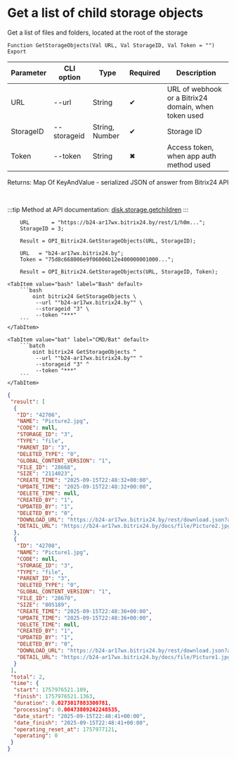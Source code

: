 ﻿---
sidebar_position: 5
description: Get a list of child storage objects and other functions to work with Bitrix24 in the Open Integration Package, a free open-source integration library for 1C:Enterprise 8, OneScript and CLI
keywords: [1C, 1С, 1С:Enterprise, 1С:Enterprise 8.3, API, Integration, Services, Exchange, OneScript, CLI, Bitrix24]
---


# Get a list of child storage objects
 Get a list of files and folders, located at the root of the storage



`Function GetStorageObjects(Val URL, Val StorageID, Val Token = "") Export`

  | Parameter | CLI option | Type | Required | Description |
  |-|-|-|-|-|
  | URL | --url | String | &#x2714; | URL of webhook or a Bitrix24 domain, when token used |
  | StorageID | --storageid | String, Number | &#x2714; | Storage ID |
  | Token | --token | String | &#x2716; | Access token, when app auth method used |

  
  Returns:  Map Of KeyAndValue - serialized JSON of answer from Bitrix24 API

<br/>

:::tip
Method at API documentation: [disk.storage.getchildren](https://dev.1c-bitrix.ru/rest_help/disk/storage/disk_storage_getchildren.php)
:::
<br/>



```bsl title="1C:Enterprise/OneScript code example"
    URL       = "https://b24-ar17wx.bitrix24.by/rest/1/h0m...";
    StorageID = 3;

    Result = OPI_Bitrix24.GetStorageObjects(URL, StorageID);

    URL   = "b24-ar17wx.bitrix24.by";
    Token = "75d8c668006e9f06006b12e400000001000...";

    Result = OPI_Bitrix24.GetStorageObjects(URL, StorageID, Token);
```
 

 <Tabs>
  
    <TabItem value="bash" label="Bash" default>
        ```bash
            oint bitrix24 GetStorageObjects \
             --url ""b24-ar17wx.bitrix24.by"" \
             --storageid "3" \
             --token "***"
        ```
    </TabItem>
  
    <TabItem value="bat" label="CMD/Bat" default>
        ```batch
            oint bitrix24 GetStorageObjects ^
             --url ""b24-ar17wx.bitrix24.by"" ^
             --storageid "3" ^
             --token "***"
        ```
    </TabItem>
</Tabs>


```json title="Result"
{
 "result": [
  {
   "ID": "42706",
   "NAME": "Picture2.jpg",
   "CODE": null,
   "STORAGE_ID": "3",
   "TYPE": "file",
   "PARENT_ID": "3",
   "DELETED_TYPE": "0",
   "GLOBAL_CONTENT_VERSION": "1",
   "FILE_ID": "28668",
   "SIZE": "2114023",
   "CREATE_TIME": "2025-09-15T22:48:32+00:00",
   "UPDATE_TIME": "2025-09-15T22:48:32+00:00",
   "DELETE_TIME": null,
   "CREATED_BY": "1",
   "UPDATED_BY": "1",
   "DELETED_BY": "0",
   "DOWNLOAD_URL": "https://b24-ar17wx.bitrix24.by/rest/download.json?auth=aea4c868006e9f06006b12e4000000010000077d946cde0b1f7694d075dcb049a52034&token=disk%7CaWQ9NDI3MDYmXz1kSm95ZWczdWpWMUV1S0RUYjNiQThJeTkzd3JxNlBIWA%3D%3D%7CImRvd25sb2FkfGRpc2t8YVdROU5ESTNNRFltWHoxa1NtOTVaV2N6ZFdwV01VVjFTMFJVWWpOaVFUaEplVGt6ZDNKeE5sQklXQT09fGFlYTRjODY4MDA2ZTlmMDYwMDZiMTJlNDAwMDAwMDAxMDAwMDA3N2Q5NDZjZGUwYjFmNzY5NGQwNzVkY2IwNDlhNTIwMzQi.iZdDeSPik6yYxWcniTlYv3ShIVCzB6LJk3E6y0utvTk%3D",
   "DETAIL_URL": "https://b24-ar17wx.bitrix24.by/docs/file/Picture2.jpg"
  },
  {
   "ID": "42708",
   "NAME": "Picture1.jpg",
   "CODE": null,
   "STORAGE_ID": "3",
   "TYPE": "file",
   "PARENT_ID": "3",
   "DELETED_TYPE": "0",
   "GLOBAL_CONTENT_VERSION": "1",
   "FILE_ID": "28670",
   "SIZE": "805189",
   "CREATE_TIME": "2025-09-15T22:48:36+00:00",
   "UPDATE_TIME": "2025-09-15T22:48:36+00:00",
   "DELETE_TIME": null,
   "CREATED_BY": "1",
   "UPDATED_BY": "1",
   "DELETED_BY": "0",
   "DOWNLOAD_URL": "https://b24-ar17wx.bitrix24.by/rest/download.json?auth=aea4c868006e9f06006b12e4000000010000077d946cde0b1f7694d075dcb049a52034&token=disk%7CaWQ9NDI3MDgmXz1sTE1Mc1oxaFhYZUpYOUdZMDZCQVgxVE5ZRVFrYmtCWA%3D%3D%7CImRvd25sb2FkfGRpc2t8YVdROU5ESTNNRGdtWHoxc1RFMU1jMW94YUZoWVpVcFlPVWRaTURaQ1FWZ3hWRTVaUlZGclltdENXQT09fGFlYTRjODY4MDA2ZTlmMDYwMDZiMTJlNDAwMDAwMDAxMDAwMDA3N2Q5NDZjZGUwYjFmNzY5NGQwNzVkY2IwNDlhNTIwMzQi.BPuKmQhjyuGnGpXQ9IjssdNwTNf34IkP4QQhxTC2wEs%3D",
   "DETAIL_URL": "https://b24-ar17wx.bitrix24.by/docs/file/Picture1.jpg"
  }
 ],
 "total": 2,
 "time": {
  "start": 1757976521.109,
  "finish": 1757976521.1363,
  "duration": 0.0273017883300781,
  "processing": 0.00473809242248535,
  "date_start": "2025-09-15T22:48:41+00:00",
  "date_finish": "2025-09-15T22:48:41+00:00",
  "operating_reset_at": 1757977121,
  "operating": 0
 }
}
```
